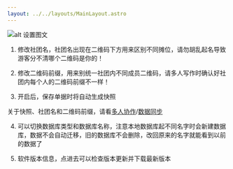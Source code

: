 ```yaml
---
layout: ../../layouts/MainLayout.astro
---
```


![alt 设置图文](/settings-mark.png)

1. 修改社团名，社团名出现在二维码下方用来区别不同摊位，请勿胡乱起名导致游客分不清哪个二维码是你的！

2. 修改二维码前缀，用来别统一社团内不同成员二维码，请多人写作时确认好社团内每个人的二维码前缀不一样！

3. 开启后，保存单据时将自动生成快照

关于快照、社团名和二维码前缀，请看[多人协作](/advanced/cooperate)/[数据同步](/advanced/sync-data)

4. 可以切换数据库类型和数据库名称，注意本地数据库起不同名字时会新建数据库，数据不会自动迁移，旧的数据库不会删除，改回原来的名字就能看到以前的数据了

5. 软件版本信息，点进去可以检查版本更新并下载最新版本
